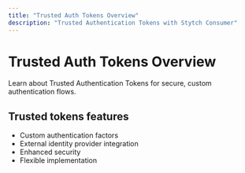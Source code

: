 ```yaml
---
title: "Trusted Auth Tokens Overview"
description: "Trusted Authentication Tokens with Stytch Consumer"
---
```


# Trusted Auth Tokens Overview

Learn about Trusted Authentication Tokens for secure, custom authentication flows.

## Trusted tokens features

- Custom authentication factors
- External identity provider integration
- Enhanced security
- Flexible implementation
